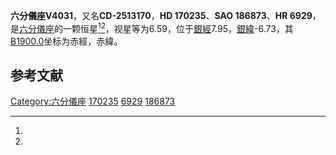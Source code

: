 {{Starbox begin
| name = 六分儀座V4031
}}
{{Starbox observe
| epoch = [[J2000.0|J2000.0]]
| constell = [[六分儀座|六分儀座]]<ref name=SIMBAD>{{cite web
 | url=http://simbad.u-strasbg.fr/simbad/sim-id?Ident=HR+6929
 | title=Pulsating variable Star
 | publisher=Centre de Données astronomiques de Strasbourg
 | work=SIMBAD
 | accessdate=2012-07-13
 | archive-date=2016-03-16
 | archive-url=https://web.archive.org/web/20160316123810/http://simbad.u-strasbg.fr/simbad/sim-id?Ident=HR+6929
 | dead-url=no
 }}</ref><ref name=DATA>{{cite web
 | url=http://vizier.u-strasbg.fr/viz-bin/VizieR-5?-out.add=.&-source=5050&-corr=PK=HR&-out.max=9999&HR=6929
 | title=VizieR Detailed Page
 | accessdate=2012-07-13
 | archive-date=2016-03-05
 | archive-url=https://web.archive.org/web/20160305004127/http://vizier.u-strasbg.fr/viz-bin/VizieR-5?-out.add=.&-source=5050&-corr=PK=HR&-out.max=9999&HR=6929
 | dead-url=no
 }}</ref>
| 星官 = 
| ra = {{RA|18|29|22}}<ref name=SIMBAD /><ref name=DATA />
| dec = {{DEC|-25|15|23}}<ref name=SIMBAD /><ref name=DATA />
| appmag_v = 6.59<ref name=SIMBAD /><ref name=DATA />
}}
{{Starbox character
| class = B2IVpe<ref name=SIMBAD /><ref name=DATA />
| b-v = 0.07<ref name=SIMBAD /><ref name=DATA />
| u-b = -0.68<ref name=SIMBAD /><ref name=DATA />
| r-i = <ref name=SIMBAD /><ref name=DATA />
| variable = 
}}
{{Starbox astrometry
| radial_v = -0.68
| prop_mo_ra = -4
| parallax = 
| p_error = 
}}
{{Starbox catalog
| names =CD-2513170，[[SAO星表|SAO]] 186873，[[HD星表|HD]] 170235，[[HR星表|HR]] 6929}}
{{Starbox reference |Simbad=HR+6929}}
{{Starbox end}}

'''六分儀座V4031'''，又名'''CD-2513170'''，'''HD 170235'''、'''SAO 186873'''、'''HR 6929'''，是[[六分儀座|六分儀座]]的一颗恒星<ref name=SIMBAD /><ref name=DATA />，视星等为6.59，位于[[銀道座標系|銀經]]7.95，[[銀道座標系|銀緯]]-6.73，其[[B1900.0|B1900.0]]坐标为赤經{{RA|18|23|11.8}}，赤緯{{DEC|-25|-6.73|12}}。

== 参考文献 ==
{{reflist}}

{{六分仪座恒星}}

[[Category:六分儀座|Category:六分儀座]]
[[Category:HD和HDE天體|170235]]
[[Category:HR天體|6929]]
[[Category:SAO天體|186873]]


{{star-stub}}